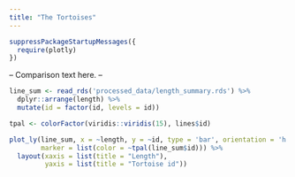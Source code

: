 ```yaml
---
title: "The Tortoises"
---
```


```r
suppressPackageStartupMessages({
  require(plotly)
})
```

-- Comparison text here. --

```r
line_sum <- read_rds('processed_data/length_summary.rds') %>% 
  dplyr::arrange(length) %>% 
  mutate(id = factor(id, levels = id))

tpal <- colorFactor(viridis::viridis(15), lines$id)

plot_ly(line_sum, x = ~length, y = ~id, type = 'bar', orientation = 'h',
        marker = list(color = ~tpal(line_sum$id))) %>% 
  layout(xaxis = list(title = "Length"),
         yaxis = list(title = "Tortoise id"))

```